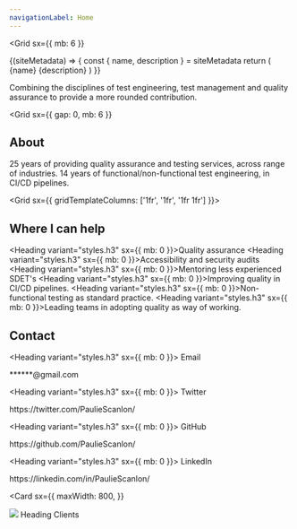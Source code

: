 ```yaml
---
navigationLabel: Home
---
```



<Grid
  sx={{
    mb: 6
  }}
>

<SiteMetaData>
  {(siteMetadata) => {
    const { name, description } = siteMetadata
    return (
      <Fragment>
        <Heading variant="styles.h1">{name}</Heading>
        <Text>{description}</Text>
      </Fragment>
    )
  }}
</SiteMetaData>



<Alert variant="success">Combining the disciplines of test engineering, test management and quality assurance to provide a more rounded contribution.</Alert>

</Grid>

<Grid
  sx={{
    gap: 0,
    mb: 6
  }}
>

## About

25 years of providing quality assurance and testing services, across range of industries. 
14 years of functional/non-functional test engineering, in CI/CD pipelines.

</Grid>

<Grid sx={{ gridTemplateColumns: ['1fr', '1fr', '1fr 1fr'] }}>  

<Box>

## Where I can help

<Heading variant="styles.h3" sx={{ mb: 0 }}>Quality assurance</Heading>
<Heading variant="styles.h3" sx={{ mb: 0 }}>Accessibility and security audits</Heading>
<Heading variant="styles.h3" sx={{ mb: 0 }}>Mentoring less experienced SDET's</Heading>
<Heading variant="styles.h3" sx={{ mb: 0 }}>Improving quality in CI/CD pipelines.</Heading>
<Heading variant="styles.h3" sx={{ mb: 0 }}>Non-functional testing as standard practice.</Heading>
<Heading variant="styles.h3" sx={{ mb: 0 }}>Leading teams in adopting quality as way of working.</Heading>
</Box>
<Box>

## Contact

<Heading variant="styles.h3" sx={{ mb: 0 }}>
  Email
</Heading>
<Link href="mailto:******@gmail.com" variant="styles.a">
  ******@gmail.com
</Link>

<Heading variant="styles.h3" sx={{ mb: 0 }}>
  Twitter
</Heading>
<Link href="https://twitter.com/PaulieScanlon/" variant="styles.a">
  https://twitter.com/PaulieScanlon/
</Link>

<Heading variant="styles.h3" sx={{ mb: 0 }}>
  GitHub
</Heading>
<Link href="https://github.com/PaulieScanlon/" variant="styles.a">
  https://github.com/PaulieScanlon/
</Link>

<Heading variant="styles.h3" sx={{ mb: 0 }}>
  LinkedIn
</Heading>
<Link href="https://www.linkedin.com/in/PaulieScanlon/" variant="styles.a">
  https://linkedin.com/in/PaulieScanlon/
</Link>

</Box>

<Card
  sx={{
    maxWidth: 800,
  }}
>
  <Image src="https://condescending-jepsen-e639a6.netlify.app/images/clients.png" />
  <Box p={3}>
    <Heading variant="styles.h4">Heading</Heading>
    <Text>Clients</Text>
  </Box>
</Card>

</Grid>

